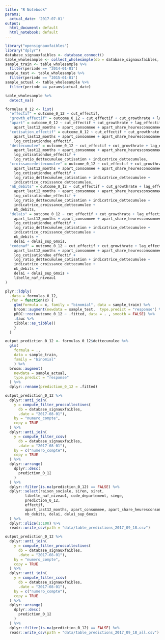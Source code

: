 ```yaml
---
title: "R Notebook"
params:
  actual_date: '2017-07-01'
output:
  html_document: default
  html_notebook: default
---
```


```r
library("opensignauxfaibles")
library("dplyr")
database_signauxfaibles <- database_connect()
table_wholesample <- collect_wholesample(db = database_signauxfaibles, table = "wholesample")
sample_train <- table_wholesample %>%
  filter(periode == "2014-01-01")
sample_test <- table_wholesample %>%
  filter(periode == "2015-01-01")
sample_actual <- table_wholesample %>%
  filter(periode == params$actual_date)
```

```r
table_wholesample %>% 
  detect_na()
```

```r
formulas_0_12 <- list(
  "effectif" = outcome_0_12 ~ cut_effectif,
  "growth_effectif" = outcome_0_12 ~ cut_effectif + cut_growthrate + lag_effectif_missing,
  "apart" = outcome_0_12 ~ cut_effectif + cut_growthrate + lag_effectif_missing +
    apart_last12_months + apart_consommee + apart_share_heuresconsommees,
  "cotisation_effectif" = outcome_0_12 ~ cut_effectif + cut_growthrate + lag_effectif_missing +
    apart_last12_months + apart_consommee + apart_share_heuresconsommees +
    log_cotisationdue_effectif,
  "dettecumulee" = outcome_0_12 ~ cut_effectif + cut_growthrate + lag_effectif_missing +
    apart_last12_months + apart_consommee + apart_share_heuresconsommees +
    log_cotisationdue_effectif +
    log_ratio_dettecumulee_cotisation + indicatrice_dettecumulee,
  "croissancedettecumulee" = outcome_0_12 ~ cut_effectif + cut_growthrate + lag_effectif_missing +
    apart_last12_months + apart_consommee + apart_share_heuresconsommees +
    log_cotisationdue_effectif +
    log_ratio_dettecumulee_cotisation + indicatrice_dettecumulee +
    indicatrice_croissance_dettecumulee,
  "nb_debits" = outcome_0_12 ~ cut_effectif + cut_growthrate + lag_effectif_missing +
    apart_last12_months + apart_consommee + apart_share_heuresconsommees +
    log_cotisationdue_effectif +
    log_ratio_dettecumulee_cotisation + indicatrice_dettecumulee +
    indicatrice_croissance_dettecumulee +
    nb_debits,
  "delais" = outcome_0_12 ~ cut_effectif + cut_growthrate + lag_effectif_missing +
    apart_last12_months + apart_consommee + apart_share_heuresconsommees +
    log_cotisationdue_effectif +
    log_ratio_dettecumulee_cotisation + indicatrice_dettecumulee +
    indicatrice_croissance_dettecumulee +
    nb_debits +
    delai + delai_sup_6mois,
  "codenaf" = outcome_0_12 ~ cut_effectif + cut_growthrate + lag_effectif_missing +
    apart_last12_months + apart_consommee + apart_share_heuresconsommees +
    log_cotisationdue_effectif +
    log_ratio_dettecumulee_cotisation + indicatrice_dettecumulee +
    indicatrice_croissance_dettecumulee +
    nb_debits +
    delai + delai_sup_6mois +
    libelle_naf_niveau1
)
```

```r
plyr::ldply(
  .data = formulas_0_12,
  .fun = function(x) {
    glm(formula = x, family = "binomial", data = sample_train) %>%
    broom::augment(newdata = sample_test,  type.predict = "response") %>%
    pROC::roc(outcome_0_12 ~ .fitted, data = . , smooth = FALSE) %>%
    .$auc %>%
    tibble::as_tibble()
    }
  )  
```

```r
output_prediction_0_12 <- formulas_0_12$dettecumulee %>%
  glm(
    formula = .,
    data = sample_train,
    family = "binomial"
    ) %>%
  broom::augment(
    newdata = sample_actual,
    type.predict = "response"
  ) %>%
  dplyr::rename(prediction_0_12 = .fitted) 
```

```r
output_prediction_0_12 %>%
  dplyr::anti_join(
    y = compute_filter_proccollectives(
      db = database_signauxfaibles,
      .date = "2017-08-01"),
    by = "numero_compte",
    copy = TRUE
  ) %>%
  dplyr::anti_join(
    y = compute_filter_ccsv(
      db = database_signauxfaibles,
      .date = "2017-08-01"),
    by = c("numero_compte"),
    copy = TRUE
  ) %>%
  dplyr::arrange(
    dplyr::desc(
      prediction_0_12
    )
  ) %>%
  dplyr::filter(is.na(prediction_0_12) == FALSE) %>%
  dplyr::select(raison_sociale, siren, siret,
         libelle_naf_niveau1, code_departement, siege,
         prediction_0_12,
         effectif,
         apart_last12_months, apart_consommee, apart_share_heuresconsommees,
         nb_debits, delai, delai_sup_6mois
  ) %>%
  dplyr::slice(1:100) %>%
  readr::write_csv(path = "data/table_predictions_2017_09_18.csv")
```

```r
output_prediction_0_12 %>%
  dplyr::anti_join(
    y = compute_filter_proccollectives(
      db = database_signauxfaibles,
      .date = "2017-08-01"),
    by = "numero_compte",
    copy = TRUE
  ) %>%
  dplyr::anti_join(
    y = compute_filter_ccsv(
      db = database_signauxfaibles,
      .date = "2017-08-01"),
    by = c("numero_compte"),
    copy = TRUE
  ) %>%
  dplyr::arrange(
    dplyr::desc(
      prediction_0_12
    )
  ) %>%
  dplyr::filter(is.na(prediction_0_12) == FALSE) %>%
  readr::write_csv(path = "data/table_predictions_2017_09_18_all.csv")
```

